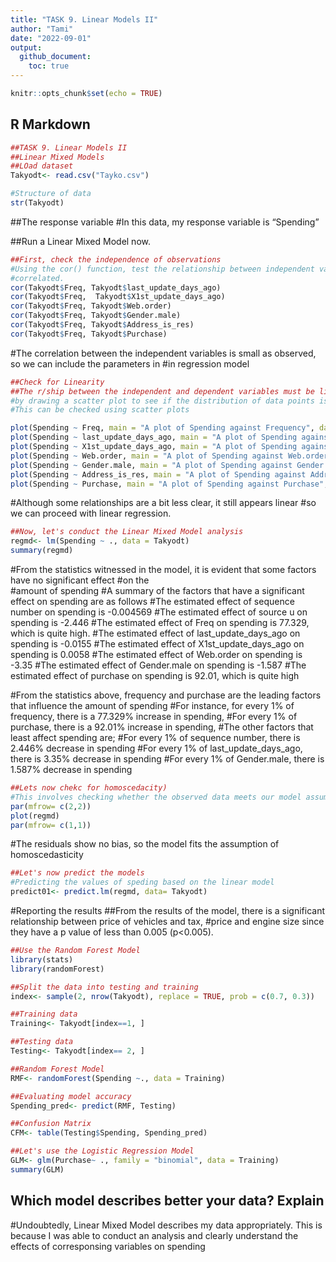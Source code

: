 ```yaml
---
title: "TASK 9. Linear Models II"
author: "Tami"
date: "2022-09-01"
output: 
  github_document:
    toc: true
---
```


```r
knitr::opts_chunk$set(echo = TRUE)
```

## R Markdown

```r
##TASK 9. Linear Models II
##Linear Mixed Models
##LOad dataset
Takyodt<- read.csv("Tayko.csv")
```

```r
#Structure of data
str(Takyodt)
```

##The response variable
#In this data, my response variable is "Spending"

##Run a Linear Mixed Model now.

```r
##First, check the independence of observations
#Using the cor() function, test the relationship between independent variables to ensure they are not highly
#correlated.
cor(Takyodt$Freq, Takyodt$last_update_days_ago)
cor(Takyodt$Freq,  Takyodt$X1st_update_days_ago)
cor(Takyodt$Freq, Takyodt$Web.order)
cor(Takyodt$Freq, Takyodt$Gender.male)
cor(Takyodt$Freq, Takyodt$Address_is_res)
cor(Takyodt$Freq, Takyodt$Purchase)
```

#The correlation between the independent variables is small as observed, so we can include the parameters in
#in regression model

```r
##Check for Linearity
##The r/ship between the independent and dependent variables must be linear. We can test this visually
#by drawing a scatter plot to see if the distribution of data points is linear
#This can be checked using scatter plots

plot(Spending ~ Freq, main = "A plot of Spending against Frequency", data = Takyodt)
plot(Spending ~ last_update_days_ago, main = "A plot of Spending against last_update_days_ago", data = Takyodt)
plot(Spending ~ X1st_update_days_ago, main = "A plot of Spending against X1st_update_days_ago", data = Takyodt)
plot(Spending ~ Web.order, main = "A plot of Spending against Web.order", data = Takyodt)
plot(Spending ~ Gender.male, main = "A plot of Spending against Gender.male", data = Takyodt)
plot(Spending ~ Address_is_res, main = "A plot of Spending against Address_is_res", data = Takyodt)
plot(Spending ~ Purchase, main = "A plot of Spending against Purchase", data = Takyodt)
```

#Although some relationships are a bit less clear, it still appears linear
#so we can proceed with linear regression.

```r
##Now, let's conduct the Linear Mixed Model analysis
regmd<- lm(Spending ~ ., data = Takyodt)
summary(regmd)
```

#From the statistics witnessed in the model, it is evident that some factors have no significant effect #on the  
#amount of spending
#A summary of the factors that have a significant effect on spending are as follows
#The estimated effect of sequence number on spending is -0.004569
#The estimated effect of source u on spending is -2.446
#The estimated effect of Freq on spending is 77.329, which is quite high.
#The estimated effect of last_update_days_ago on spending is -0.0155
#The estimated effect of X1st_update_days_ago on spending is 0.0058
#The estimated effect of Web.order on spending is -3.35
#The estimated effect of Gender.male on spending is -1.587
#The estimated effect of purchase on spending is 92.01, which is quite high


#From the statistics above, frequency and purchase are the leading factors that influence the amount of spending
#For instance, for every 1%  of frequency, there is a 77.329% increase in spending,
#For every 1% of purchase, there is a 92.01% increase in spending,
#The other factors that least affect spending are;
#For every 1% of sequence number, there is 2.446% decrease in spending
#For every 1% of last_update_days_ago, there is 3.35% decrease in spending
#For every 1% of Gender.male, there is 1.587% decrease in spending

```r
##Lets now chekc for homoscedacity)
#This involves checking whether the observed data meets our model assumptions.
par(mfrow= c(2,2))
plot(regmd)
par(mfrow= c(1,1))
```
#The residuals show no bias, so the model fits the assumption of homoscedasticity

```r
##Let's now predict the models
#Predicting the values of speding based on the linear model
predict01<- predict.lm(regmd, data= Takyodt)
```

#Reporting the results
##From the results of the model, there is a significant relationship between price of vehicles and tax,
#price and engine size since they have a p value of less than 0.005 (p<0.005).

```r
##Use the Random Forest Model
library(stats)
library(randomForest)

##Split the data into testing and training 
index<- sample(2, nrow(Takyodt), replace = TRUE, prob = c(0.7, 0.3))
```

```r
##Training data
Training<- Takyodt[index==1, ]
```

```r
##Testing data
Testing<- Takyodt[index== 2, ]
```

```r
##Random Forest Model
RMF<- randomForest(Spending ~., data = Training)
```

```r
##Evaluating model accuracy
Spending_pred<- predict(RMF, Testing)
```

```r
##Confusion Matrix
CFM<- table(Testing$Spending, Spending_pred)
```

```r
##Let's use the Logistic Regression Model
GLM<- glm(Purchase~ ., family = "binomial", data = Training)
summary(GLM)
```
## Which model describes better your data? Explain
#Undoubtedly, Linear Mixed Model describes my data appropriately. This is because I was able to conduct an analysis and clearly understand the effects of corresponsing variables on spending

